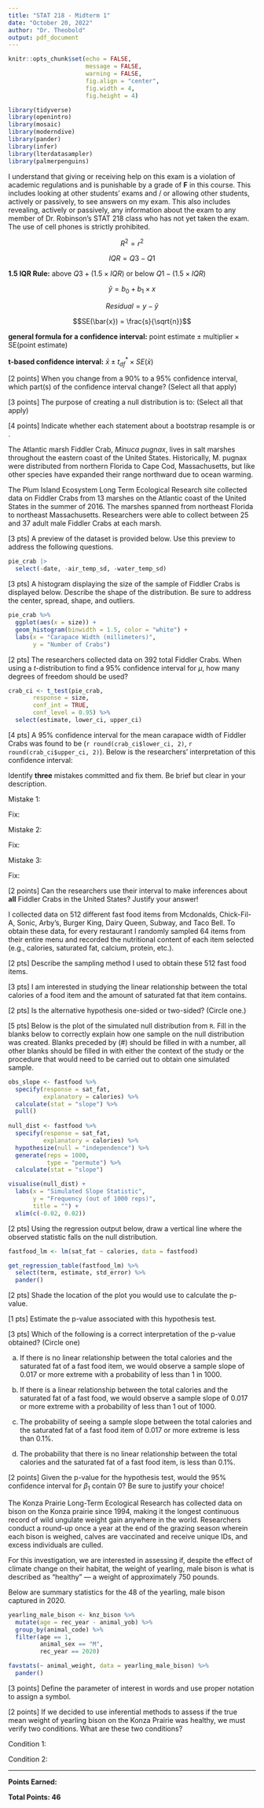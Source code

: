 ```yaml
---
title: "STAT 218 - Midterm 1"
date: "October 20, 2022"
author: "Dr. Theobold"
output: pdf_document
---
```


```r
knitr::opts_chunk$set(echo = FALSE, 
                      message = FALSE, 
                      warning = FALSE, 
                      fig.align = "center", 
                      fig.width = 4, 
                      fig.height = 4)

library(tidyverse)
library(openintro)
library(mosaic)
library(moderndive)
library(pander)
library(infer)
library(lterdatasampler)
library(palmerpenguins)
```

\begin{center}
\large{Name:} \underline{\hspace{3in}}
\vspace{0.25cm}

\large{Section (circle one):} \hspace{1cm} 2:10pm \hspace{2cm} 4:10pm 

\end{center}

\vspace{0.8cm}

\noindent {\bf Read and Sign the Following Statement:}

I understand that giving or receiving help on this exam is a violation of academic
regulations and is punishable by a grade of __F__ in this course. This
includes looking at other students' exams and / or allowing other students,
actively or passively, to see answers on my exam. This also includes revealing,
actively or passively, any information about the exam to any member of 
Dr. Robinson's STAT 218 class who has not yet taken the exam. The use of 
cell phones is strictly prohibited.

\begin{center}

\textbf{I pledge not to do any of these things.}

\vspace{0.5cm}

\textbf{Signed:} \underline{\hspace{4in}}

\end{center}

\vspace{1cm}

\noindent {\bf \textsf{Instructions}}

\begin{itemize}
\item Read and sign the honesty pledge at the top of this page. Your exam will
not be graded unless the honesty pledge is signed!
\item You may use a calculator. You \textbf{may not} use your phone or any
device that connects to the internet as a calculator. \\
\item Show all work as clearly as possible. Point totals are shown in brackets 
next to each part. Formulas without values entered do not count as work. \\
\item All answers should be reported in decimal form, rounded to three decimal
places. \\
\item For multiple choice and multi-select problems, completely fill in the
provided circle (multiple choice) or square (multi-select) for your desired
answer choice(s). If you change an answer, be sure to completely erase your
initial selection.
\item You have 50 minutes to complete this exam, so budget your time wisely.    
\end{itemize}

\pagebreak

\noindent {\bf \textsf{Provided Formulas}}

$$R^2 = r^2$$ 

\vspace{0.25cm}

$$IQR = Q3 - Q1$$

\vspace{0.25cm}

__1.5 IQR Rule:__ above $Q3 + (1.5 \times IQR)$  or below $Q1 - (1.5 \times IQR)$

\vspace{0.25cm}

$$\hat{y} = b_0 + b_1 \times x$$

\vspace{0.2cm}

$$Residual = y - \hat{y}$$ 

\vspace{0.3cm}

$$SE(\bar{x}) = \frac{s}{\sqrt{n}}$$
\vspace{0.3cm}

__general formula for a confidence interval:__ $\text{point estimate} \pm \text{multiplier} \times \text{SE(point estimate)}$

\vspace{0.3cm}

__t-based confidence interval:__ \hspace{1cm} $\bar{x} \pm t^*_{df} \times SE(\bar{x})$

\newpage


\vspace{0.25cm}

\noindent \textbf{Q8} [2 points] When you change from a 90% to a 95% confidence
interval, which part(s) of the confidence interval change? (Select all that 
apply)

\begin{itemize}
\item[(a)] Point estimate (midpoint)
\item[(b)] Multiplier
\item[(c)] Standard error
\end{itemize}

\vspace{0.75cm}

\noindent \textbf{Q6} [3 points] The purpose of creating a null distribution is
to: (Select all that apply)

\begin{itemize}
\item[(a)] Discover what statistics might have occurred if the null hypothesis
was true.
\item[(b)] To determine if the null hypothesis is true. 
\item[(c)] To determine if the observed statistic is unlikely if the null was
true. 
\end{itemize}

\vspace{0.75cm}

\noindent \textbf{Q5} [4 points] Indicate whether each statement about a 
bootstrap resample is \textbf{TRUE} or \textbf{FALSE}.

\begin{itemize}
\item[(a)] The bootstrap resample and original sample \textbf{must} be the same size.
\hspace{0.1cm} \underline{\hspace{2cm}} \\

\item[(b)] The bootstrap resample and original sample are \textbf{both} taken
directly from the population. 

\item[] \hspace{0.1cm} \underline{\hspace{2cm}} \\

\item[(c)] The bootstrap resample can \textbf{only} use values that were in the
original sample. \hspace{0.1cm} \underline{\hspace{2cm}} \\

\item[(d)] The bootstrap resample uses \textbf{all} of the values that were in
the original sample. \hspace{0.1cm} \underline{\hspace{2cm}} \\
\end{itemize}

\newpage

\textbf{Q3} The Atlantic marsh Fiddler Crab, *Minuca pugnax*, lives in salt
marshes throughout the eastern coast of the United 
States. Historically, M. pugnax were distributed from northern Florida to Cape
Cod, Massachusetts, but like other species have expanded their range northward
due to ocean warming.

The Plum Island Ecosystem Long Term Ecological Research site collected data on
Fiddler Crabs from 13 marshes on the Atlantic coast of the United States in the
summer of 2016. The marshes spanned from northeast Florida to northeast
Massachusetts. Researchers were able to collect between 25 and 37 adult male
Fiddler Crabs at each marsh. 

\vspace{0.2cm}

\noindent 
\textbf{(a)} [3 pts] A preview of the dataset is provided below. Use this
preview to address the following questions. 

```r
pie_crab |>  
  select(-date, -air_temp_sd, -water_temp_sd)
```

\begin{itemize}
\item Identify the observational units in the data set. \\

\vspace{1cm}

\item List the variables. Indicate whether each variable is categorical or
quantitative. \\

\vspace{2cm}

\end{itemize}

\textbf{(b)} [3 pts] A histogram displaying the size of the sample of Fiddler
Crabs is displayed below. Describe the shape of the distribution. Be sure to 
address the center, spread, shape, and outliers. 

```r
pie_crab %>% 
  ggplot(aes(x = size)) +
  geom_histogram(binwidth = 1.5, color = "white") +
  labs(x = "Carapace Width (millimeters)", 
       y = "Number of Crabs")
```

\vspace{0.25cm}

\textbf{(c)} [2 pts] The researchers collected data on 392 total Fiddler Crabs. 
When using a $t$-distribution to find a 95% confidence interval for $\mu$, how
many degrees of freedom should be used?

\vspace{1cm}

```r
crab_ci <- t_test(pie_crab, 
       response = size,
       conf_int = TRUE, 
       conf_level = 0.95) %>% 
  select(estimate, lower_ci, upper_ci)
```

\textbf{(d)} [4 pts] A 95% confidence interval for the mean carapace width of
Fiddler Crabs was found to be (`r round(crab_ci$lower_ci, 2)`, 
`r round(crab_ci$upper_ci, 2)`). Below is the researchers' interpretation of
this confidence interval: 

\begin{center}
\emph{There is a 95\% chance that the observed sample mean carapace width of the 392
Fiddler Crabs is between 14.31 and 15.01 millimeters.}
\end{center}

\noindent
Identify __three__ mistakes committed and fix them. Be brief but clear in your
description.

\vspace{1cm}

Mistake 1: \underline{\hspace{6in}}

\vspace{1cm}

Fix: \underline{\hspace{6.2in}}

\vspace{1.5cm}

Mistake 2: \underline{\hspace{6in}}

\vspace{1cm}

Fix: \underline{\hspace{6in}}

\vspace{1.5cm}

Mistake 3: \underline{\hspace{6in}}

\vspace{1cm}

Fix: \underline{\hspace{6in}}

\vspace{0.25in}

\textbf{(e)} [2 points] Can the researchers use their interval to make
inferences about __all__ Fiddler Crabs in the United States? Justify your 
answer!

\newpage

\noindent {\textbf Q2} I collected data on 512 different fast food items from
Mcdonalds, Chick-Fil-A, Sonic, Arby's, Burger King, Dairy Queen, Subway, and
Taco Bell. To obtain these data, for every restaurant I randomly sampled 64
items from their entire menu and recorded the nutritional content of each item
selected (e.g., calories, saturated fat, calcium, protein, etc.). 

\vspace{1cm}

\noindent
\textbf{(a)} [2 pts] Describe the sampling method I used to obtain these 512 
fast food items. 

\vspace{1.5in}

\noindent
\textbf{(b)} [3 pts] I am interested in studying the linear relationship between
the total calories of a food item and the amount of saturated fat that item
contains.

\textbf{Write the null hypothesis for my question of interest, using both 
\underline{words} and \underline{notation}.}

\vspace{1in}

\noindent
\textbf{(c)} [2 pts] Is the alternative hypothesis one-sided or two-sided?
(Circle one.)

\begin{itemize} 
\item One-sided \\
\item Two-sided
\end{itemize}

\noindent
\textbf{(d)} [5 pts] Below is the plot of the simulated null
distribution from `R`. Fill in the blanks below to correctly explain how one
sample on the null distribution was created.  Blanks preceded by (#) should
be filled in with a number, all other blanks should be filled in with either the
context of the study or the procedure that would need to be carried out to 
obtain one simulated sample.

\begin{center}
On (\#) \underline{\hspace{2in}} cards, write \underline{\hspace{1in}} and 
\underline{\hspace{1in}} on the cards.

\vspace{0.5cm}

Assume the null hypothesis is true and \underline{\hspace{3in}}.

\vspace{0.5cm}

Generate a new sample of 512 ordered pairs by \underline{\hspace{3in}}.

\vspace{0.5cm}

Calculate and plot the \underline{\hspace{4cm}} from each simulated sample.

\end{center}

```r

obs_slope <- fastfood %>% 
  specify(response = sat_fat, 
          explanatory = calories) %>% 
  calculate(stat = "slope") %>% 
  pull()
  
null_dist <- fastfood %>% 
  specify(response = sat_fat, 
          explanatory = calories) %>% 
  hypothesize(null = "independence") %>% 
  generate(reps = 1000, 
           type = "permute") %>% 
  calculate(stat = "slope")

visualise(null_dist) +
  labs(x = "Simulated Slope Statistic", 
       y = "Frequency (out of 1000 reps)", 
       title = "") +
  xlim(c(-0.02, 0.02))
```

\noindent
\textbf{(e)} [2 pts] Using the regression output below, draw a vertical line
where the observed statistic falls on the null distribution. 

```r
fastfood_lm <- lm(sat_fat ~ calories, data = fastfood)

get_regression_table(fastfood_lm) %>% 
  select(term, estimate, std_error) %>% 
  pander()
```

\vspace{0.25cm}

\noindent
\textbf{(f)} [2 pts] Shade the location of the plot you would use to calculate
the p-value. 

\vspace{0.25cm}

\noindent
\textbf{(g)} [1 pts] Estimate the p-value associated with this hypothesis test. 

\vspace{0.5cm}

\noindent
\textbf{(h)} [3 pts] Which of the following is a correct interpretation of the p-value obtained? (Circle one)

(a) If there is no linear relationship between the total calories and the
saturated fat of a fast food item, we would observe a sample slope of 0.017 or
more extreme with a probability of less than 1 in 1000. 

(b) If there is a linear relationship between the total calories and the
saturated fat of a fast food, we would observe a sample slope of 0.017 or more
extreme with a probability of less than 1 out of 1000.

(c) The probability of seeing a sample slope between the total calories and
the saturated fat of a fast food item of 0.017 or more extreme is less than 0.1%.

(d)  The probability that there is no linear relationship between the total
calories and the saturated fat of a fast food item, is less than 0.1%.

\vspace{0.5cm}

\textbf{(i)} [2 points] Given the p-value for the hypothesis test, would the
95% confidence interval for $\beta_1$ contain 0? Be sure to justify your 
choice!

\newpage

\noindent \textbf{Q11} The Konza Prairie Long-Term Ecological Research has
collected data on bison on the Konza prairie since 1994, making it the longest
continuous record of wild ungulate weight gain anywhere in the world.
Researchers conduct a round-up once a year at the end of the grazing season
wherein each bison is weighed, calves are vaccinated and receive unique IDs, and
excess individuals are culled.

For this investigation, we are interested in assessing if, despite the effect 
of climate change on their habitat, the weight of yearling, male bison is what
is described as "healthy" --- a weight of approximately 750 pounds. 

Below are summary statistics for the 48 of the yearling, male bison captured
in 2020. 

```r
yearling_male_bison <- knz_bison %>% 
  mutate(age = rec_year - animal_yob) %>% 
  group_by(animal_code) %>% 
  filter(age == 1, 
         animal_sex == "M", 
         rec_year == 2020)

favstats(~ animal_weight, data = yearling_male_bison) %>% 
  pander()
```


\textbf{(a)} [3 points] Define the parameter of interest in words and use proper notation to assign a symbol.

\vspace{0.75in}

\textbf{(c)} [2 points] If we decided to use inferential methods to assess if the
true mean weight of yearling bison on the Konza Prairie was healthy, we must
verify two conditions. What are these two conditions? 

\vspace{0.25cm}

Condition 1:

\vspace{1in}

Condition 2: 

\vspace{1in}

\begin{center}

\textbf{END OF EXAM}

\end{center}

---

\vspace{1in}

__Points Earned:__ \underline{\hspace{2in}}

__Total Points: 46__

